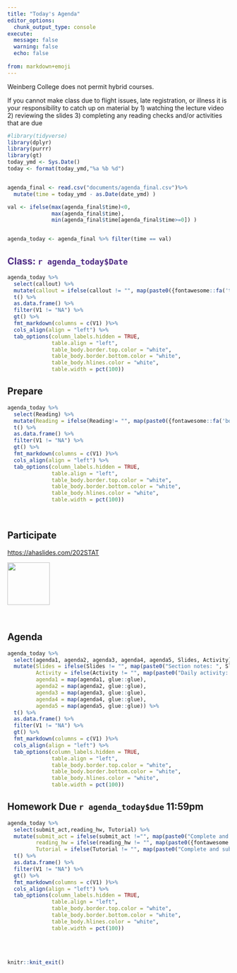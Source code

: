 ---
title: "Today's Agenda"
editor_options: 
  chunk_output_type: console
execute:
  message: false
  warning: false
  echo: false
  
from: markdown+emoji
---

::: callout-important
Weinberg College does not permit hybrid courses.

If you cannot make class due to flight issues, late registration, or illness it is your responsibility to catch up on material by 1) watching the lecture video 2) reviewing the slides 3) completing any reading checks and/or activities that are due
:::

```{r}
#library(tidyverse)
library(dplyr)
library(purrr)
library(gt)
today_ymd <- Sys.Date()
today <- format(today_ymd,"%a %b %d")


agenda_final <- read.csv("documents/agenda_final.csv")%>% 
  mutate(time = today_ymd - as.Date(date_ymd) )

val <- ifelse(max(agenda_final$time)<0,
              max(agenda_final$time),
              min(agenda_final$time[agenda_final$time>=0]) )


agenda_today <- agenda_final %>% filter(time == val)

```

## [Class: `r agenda_today$Date`]{style="color: #4E2A84;"}

```{r}
agenda_today %>% 
  select(callout) %>% 
  mutate(callout = ifelse(callout != "", map(paste0({fontawesome::fa('triangle-exclamation')}, callout), glue::glue), "NA")) %>% 
  t() %>% 
  as.data.frame() %>% 
  filter(V1 != "NA") %>% 
  gt() %>% 
  fmt_markdown(columns = c(V1) )%>%
  cols_align(align = "left") %>% 
  tab_options(column_labels.hidden = TRUE,
              table.align = "left",
              table_body.border.top.color = "white",
              table_body.border.bottom.color = "white",
              table_body.hlines.color = "white",
              table.width = pct(100))
```

## Prepare

```{r}
agenda_today %>% 
  select(Reading) %>% 
  mutate(Reading = ifelse(Reading!= "", map(paste0({fontawesome::fa('book-open')} ," Read ", Reading), glue::glue), "NA")) %>% 
  t() %>% 
  as.data.frame() %>% 
  filter(V1 != "NA") %>% 
  gt() %>% 
  fmt_markdown(columns = c(V1) )%>%
  cols_align(align = "left") %>% 
  tab_options(column_labels.hidden = TRUE,
              table.align = "left",
              table_body.border.top.color = "white",
              table_body.border.bottom.color = "white",
              table_body.hlines.color = "white",
              table.width = pct(100))
```

<br>

## Participate

<https://ahaslides.com/202STAT>

![](images/qr_202STAT.png){height="1in"}

<br>

## Agenda

```{r}
agenda_today %>% 
  select(agenda1, agenda2, agenda3, agenda4, agenda5, Slides, Activity) %>% 
  mutate(Slides = ifelse(Slides != "", map(paste0("Section notes: ", Slides), glue::glue), "NA"),
         Activity = ifelse(Activity != "", map(paste0("Daily activity: ", Activity), glue::glue), "NA"),
         agenda1 = map(agenda1, glue::glue),
         agenda2 = map(agenda2, glue::glue),
         agenda3 = map(agenda3, glue::glue),
         agenda4 = map(agenda4, glue::glue),
         agenda5 = map(agenda5, glue::glue)) %>% 
  t() %>% 
  as.data.frame() %>% 
  filter(V1 != "NA") %>% 
  gt() %>% 
  fmt_markdown(columns = c(V1) )%>%
  cols_align(align = "left") %>% 
  tab_options(column_labels.hidden = TRUE,
              table.align = "left",
              table_body.border.top.color = "white",
              table_body.border.bottom.color = "white",
              table_body.hlines.color = "white",
              table.width = pct(100))

```

## Homework Due `r agenda_today$due` 11:59pm

```{r}
agenda_today %>% 
  select(submit_act,reading_hw, Tutorial) %>% 
  mutate(submit_act = ifelse(submit_act !="", map(paste0("Complete and submit ", submit_act), glue::glue), "NA"), 
         reading_hw = ifelse(reading_hw != "", map(paste0({fontawesome::fa('book-open')} ," Read ", reading_hw), glue::glue), "NA"),
         Tutorial = ifelse(Tutorial != "", map(paste0("Complete and submit ", Tutorial), glue::glue), "NA") ) %>% 
  t() %>% 
  as.data.frame() %>% 
  filter(V1 != "NA") %>% 
  gt() %>% 
  fmt_markdown(columns = c(V1) )%>%
  cols_align(align = "left") %>% 
  tab_options(column_labels.hidden = TRUE,
              table.align = "left",
              table_body.border.top.color = "white",
              table_body.border.bottom.color = "white",
              table_body.hlines.color = "white",
              table.width = pct(100))

```

<br><br>

```{r echo = FALSE}
knitr::knit_exit()
```

